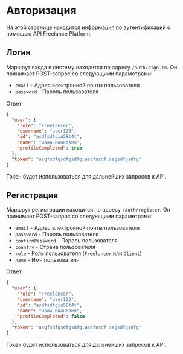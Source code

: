 # Авторизация

На этой странице находится информация по аутентификаций с помощью API Freelance Platform.

## Логин

Маршрут входа в систему находится по адресу `/auth/sign-in`. Он принимает POST-запрос со следующими параметрами:

- `email` - Адрес электронной почты пользователя
- `password` - Пароль пользователя

Ответ

```json
{
  "user": {
    "role": "Freelancer",
    "username": "user123",
    "id": "asdfsdfgiu58t4t",
    "name": "Иван Иванович",
    "profileCompleted": true
  },
  "token": "asgfsdfgsdfgsdfg.asdfasdf.sagsdfgsdfg"
}
```

Токен будет использоваться для дальнейших запросов к API.

## Регистрация

Маршрут регистрации находится по адресу `/auth/register`. Он принимает POST-запрос со следующими параметрами:

- `email` - Адрес электронной почты пользователя
- `password` - Пароль пользователя
- `confirmPassword` - Пароль пользователя
- `country` - Страна пользователя
- `role` - Роль пользователя (`Freelancer` или `Client`)
- `name` - Имя пользователя

Ответ:

```json
{
  "user": {
    "role": "Freelancer",
    "username": "user123",
    "id": "asdfsdfgiu58t4t",
    "name": "Иван Иванович",
    "profileCompleted": false
  },
  "token": "asgfsdfgsdfgsdfg.asdfasdf.sagsdfgsdfg"
}
```

Токен будет использоваться для дальнейших запросов к API.
